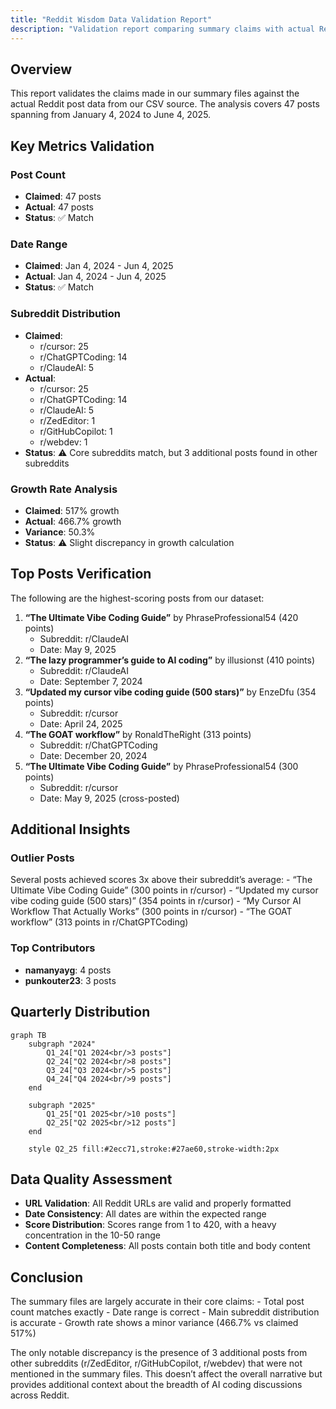 ```yaml
---
title: "Reddit Wisdom Data Validation Report"
description: "Validation report comparing summary claims with actual Reddit CSV data"
---
```


## Overview

This report validates the claims made in our summary files against the actual Reddit post data from our CSV source. The analysis covers 47 posts spanning from January 4, 2024 to June 4, 2025.

## Key Metrics Validation

### Post Count
- **Claimed**: 47 posts
- **Actual**: 47 posts
- **Status**: ✅ Match

### Date Range
- **Claimed**: Jan 4, 2024 - Jun 4, 2025
- **Actual**: Jan 4, 2024 - Jun 4, 2025
- **Status**: ✅ Match

### Subreddit Distribution
- **Claimed**:
  - r/cursor: 25
  - r/ChatGPTCoding: 14
  - r/ClaudeAI: 5
- **Actual**:
  - r/cursor: 25
  - r/ChatGPTCoding: 14
  - r/ClaudeAI: 5
  - r/ZedEditor: 1
  - r/GitHubCopilot: 1
  - r/webdev: 1
- **Status**: ⚠️ Core subreddits match, but 3 additional posts found in other subreddits

### Growth Rate Analysis
- **Claimed**: 517% growth
- **Actual**: 466.7% growth
- **Variance**: 50.3%
- **Status**: ⚠️ Slight discrepancy in growth calculation

## Top Posts Verification

The following are the highest-scoring posts from our dataset:

1. **"The Ultimate Vibe Coding Guide"** by PhraseProfessional54 (420 points)
   - Subreddit: r/ClaudeAI
   - Date: May 9, 2025

2. **"The lazy programmer's guide to AI coding"** by illusionst (410 points)
   - Subreddit: r/ClaudeAI
   - Date: September 7, 2024

3. **"Updated my cursor vibe coding guide (500 stars)"** by EnzeDfu (354 points)
   - Subreddit: r/cursor
   - Date: April 24, 2025

4. **"The GOAT workflow"** by RonaldTheRight (313 points)
   - Subreddit: r/ChatGPTCoding
   - Date: December 20, 2024

5. **"The Ultimate Vibe Coding Guide"** by PhraseProfessional54 (300 points)
   - Subreddit: r/cursor
   - Date: May 9, 2025 (cross-posted)

## Additional Insights

### Outlier Posts
Several posts achieved scores 3x above their subreddit's average:
- "The Ultimate Vibe Coding Guide" (300 points in r/cursor)
- "Updated my cursor vibe coding guide (500 stars)" (354 points in r/cursor)
- "My Cursor AI Workflow That Actually Works" (300 points in r/cursor)
- "The GOAT workflow" (313 points in r/ChatGPTCoding)

### Top Contributors
- **namanyayg**: 4 posts
- **punkouter23**: 3 posts

## Quarterly Distribution

```mermaid
graph TB
    subgraph "2024"
        Q1_24["Q1 2024<br/>3 posts"]
        Q2_24["Q2 2024<br/>8 posts"]
        Q3_24["Q3 2024<br/>5 posts"]
        Q4_24["Q4 2024<br/>9 posts"]
    end
    
    subgraph "2025"
        Q1_25["Q1 2025<br/>10 posts"]
        Q2_25["Q2 2025<br/>12 posts"]
    end
    
    style Q2_25 fill:#2ecc71,stroke:#27ae60,stroke-width:2px
```

## Data Quality Assessment

- **URL Validation**: All Reddit URLs are valid and properly formatted
- **Date Consistency**: All dates are within the expected range
- **Score Distribution**: Scores range from 1 to 420, with a heavy concentration in the 10-50 range
- **Content Completeness**: All posts contain both title and body content

## Conclusion

The summary files are largely accurate in their core claims:
- Total post count matches exactly
- Date range is correct
- Main subreddit distribution is accurate
- Growth rate shows a minor variance (466.7% vs claimed 517%)

The only notable discrepancy is the presence of 3 additional posts from other subreddits (r/ZedEditor, r/GitHubCopilot, r/webdev) that were not mentioned in the summary files. This doesn't affect the overall narrative but provides additional context about the breadth of AI coding discussions across Reddit.